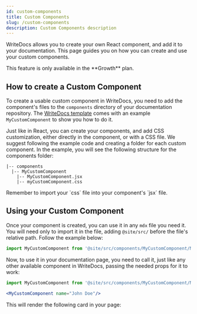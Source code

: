 ```yaml
---
id: custom-components
title: Custom Components
slug: /custom-components
description: Custom Components description
---
```



WriteDocs allows you to create your own React component, and add it to your documentation. This page guides you on how you can create and use your custom components.

<Callout type="danger" title="Feature Availability">
This feature is only available in the **Growth** plan.
</Callout>

## How to create a Custom Component

To create a usable custom component in WriteDocs, you need to add the component's files to the `components` directory of your documentation repository. The [WriteDocs template](https://github.com/writedocs/writedocs-template) comes with an example `MyCustomComponent` to show you how to do it. 

Just like in React, you can create your components, and add CSS customization, either directly in the component, or with a CSS file. We suggest following the example code and creating a folder for each custom component. In the example, you will see the following structure for the components folder:

```
|-- components
  |-- MyCustomComponent
    |-- MyCustomComponent.jsx
    |-- myCustomComponent.css
```

<Callout type="info" title="CSS import">
Remember to import your `css` file into your component's `jsx` file.
</Callout>

## Using your Custom Component

Once your component is created, you can use it in any `mdx` file you need it. You will need only to import it in the file, adding `@site/src/` before the file's relative path. Follow the example below:

```jsx
import MyCustomComponent from '@site/src/components/MyCustomComponent/MyCustomComponent';
```

Now, to use it in your documentation page, you need to call it, just like any other available component in WriteDocs, passing the needed props for it to work:

```jsx
import MyCustomComponent from '@site/src/components/MyCustomComponent/MyCustomComponent';

<MyCustomComponent name="John Doe"/>
```

This will render the following card in your page:

<MyCustomComponent name="John Doe"/>
